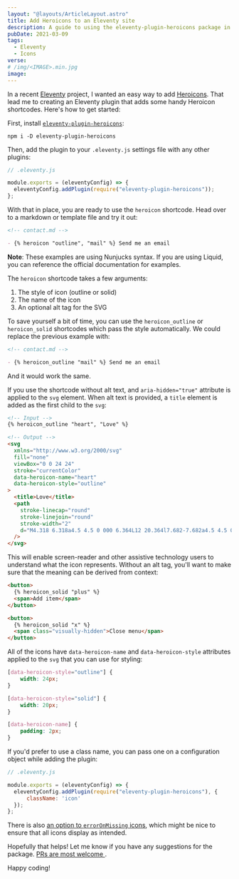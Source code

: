 ```yaml
---
layout: "@layouts/ArticleLayout.astro"
title: Add Heroicons to an Eleventy site
description: A guide to using the eleventy-plugin-heroicons package in your Eleventy projects
pubDate: 2021-03-09
tags:
  - Eleventy
  - Icons
verse:
# /img/<IMAGE>.min.jpg
image:
---
```



In a recent [Eleventy](https://11ty.dev) project, I wanted an easy way to add [Heroicons](https://heroicons.com). That lead me to creating an Eleventy plugin that adds some handy Heroicon shortcodes. Here's how to get started:

First, install [`eleventy-plugin-heroicons`](https://npm.im/eleventy-plugin-heroicons):

```shell
npm i -D eleventy-plugin-heroicons
```

Then, add the plugin to your `.eleventy.js` settings file with any other plugins:

```js
// .eleventy.js

module.exports = (eleventyConfig) => {
  eleventyConfig.addPlugin(require("eleventy-plugin-heroicons"));
};
```

With that in place, you are ready to use the `heroicon` shortcode. Head over to a markdown or template file and try it out:


```md
<!-- contact.md -->

- {% heroicon "outline", "mail" %} Send me an email
```


**Note**: These examples are using Nunjucks syntax. If you are using Liquid, you can reference the official documentation for examples.

The `heroicon` shortcode takes a few arguments:

1. The style of icon (outline or solid)
2. The name of the icon
3. An optional alt tag for the SVG

To save yourself a bit of time, you can use the `heroicon_outline` or `heroicon_solid` shortcodes which pass the style automatically. We could replace the previous example with:


```md
<!-- contact.md -->

- {% heroicon_outline "mail" %} Send me an email
```


And it would work the same.

If you use the shortcode without alt text, and `aria-hidden="true"` attribute is applied to the `svg` element. When alt text is provided, a `title` element is added as the first child to the `svg`:


```html
<!-- Input -->
{% heroicon_outline "heart", "Love" %}

<!-- Output -->
<svg
  xmlns="http://www.w3.org/2000/svg"
  fill="none"
  viewBox="0 0 24 24"
  stroke="currentColor"
  data-heroicon-name="heart"
  data-heroicon-style="outline"
>
  <title>Love</title>
  <path
    stroke-linecap="round"
    stroke-linejoin="round"
    stroke-width="2"
    d="M4.318 6.318a4.5 4.5 0 000 6.364L12 20.364l7.682-7.682a4.5 4.5 0 00-6.364-6.364L12 7.636l-1.318-1.318a4.5 4.5 0 00-6.364 0z"
  />
</svg>
```


This will enable screen-reader and other assistive technology users to understand what the icon represents. Without an alt tag, you'll want to make sure that the meaning can be derived from context:


```html
<button>
  {% heroicon_solid "plus" %}
  <span>Add item</span>
</button>

<button>
  {% heroicon_solid "x" %}
  <span class="visually-hidden">Close menu</span>
</button>
```


All of the icons have `data-heroicon-name` and `data-heroicon-style` attributes applied to the `svg` that you can use for styling:

```css
[data-heroicon-style="outline"] {
    width: 24px;
}

[data-heroicon-style="solid"] {
    width: 20px;
}

[data-heroicon-name] {
    padding: 2px;
}
```

If you'd prefer to use a class name, you can pass one on a configuration object while adding the plugin:

```js
// .eleventy.js

module.exports = (eleventyConfig) => {
  eleventyConfig.addPlugin(require("eleventy-plugin-heroicons"), {
      className: 'icon'
  });
};
```

There is also [an option to `errorOnMissing` icons](https://github.com/SeanMcP/eleventy-plugin-heroicons#configuration), which might be nice to ensure that all icons display as intended.

Hopefully that helps! Let me know if you have any suggestions for the package. [PRs are most welcome <Emoji symbol="😊" />](https://github.com/SeanMcP/eleventy-plugin-heroicons/pulls).

Happy coding!
